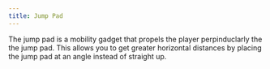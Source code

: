 ```yaml
---
title: Jump Pad
---
```


The jump pad is a mobility gadget that propels the player perpinduclarly the the jump pad.
This allows you to get greater horizontal distances by placing the jump pad at an angle
instead of straight up.
